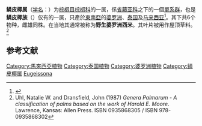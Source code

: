 {{Automatic taxobox
|image = COLLECTIE TROPENMUSEUM Nangkapalmen (Eugeissona spec) langs de rivier Telèn bij de Long Meloe in Midden-Oost-Borneo TMnr 10011253.jpg
|image_caption = 鳞皮椰属植物
|display parents=2
|parent authority=[[W.J.Baker|W.J.Baker]] & [[J.Dransf.|J.Dransf.]], 2000
|taxon=Eugeissona
|authority = [[Griff.|Griff.]], 1844<ref name=Griffin>Griffth, Calcutta Journal of Natural History 5:101. 1844 Type:''E. tristis''</ref>
|subdivision_ranks = Species
|subdivision = *''Eugeissona ambigua''
*''Eugeissona brachystachys''
*''Eugeissona insignis''
*''Eugeissona minor''
*''Eugeissona tristis''
*''Eugeissona utilis''
|}}
'''鳞皮椰属'''（[[学名|学名]]：''{{lang|la|Eugeissona}}''）为[[棕榈目|棕榈目]][[棕榈科|棕榈科]]的一属，係[[省藤亚科|省藤亚科]]之下的一個[[單系群|單系群]]，也是'''鳞皮椰族'''（{{lang|la|Eugeissoneae}}）仅有的一属，只產於[[東南亞|東南亞]]的[[婆罗洲|婆罗洲]]、[[泰国|泰国]]及[[马来西亚|马来西亚]]<ref name=wilson_and_morrison>{{cite book|url=http://books.google.com/books?id=YzQBUQqLS0YC&pg=PT1261&lpg=PT1261&dq=Calamoideae&source=bl&ots=XUGwJge_IE&sig=QatULReyZi6wulxlCpxtJE-3DJU&sa=X&ei=1k-RT4ySK4ufiAfP_NiHBA&ved=0CFAQ6AEwBTgK#v=onepage&q=Calamoideae |title=Monocots: Systematics and Evolution|first1=Karen |last1=Wilson |first2=David |last2=Morrison |year=2000 |accessdate=2012-04-20}}</ref>。其下共6个物种，雌雄同株。在当地其通常被称为'''野生婆罗洲西米'''。其叶片被用作屋顶草料。<ref name=uhl>Uhl, Natalie W. and Dransfield, John (1987) ''Genera Palmarum - A classification of palms based on the work of Harold E. Moore''. Lawrence, Kansas: Allen Press. ISBN 0935868305 / ISBN 978-0935868302</ref>

== 参考文献 ==
{{reflist}}

{{taxonbar}}

[[Category:馬來西亞植物|Category:馬來西亞植物]]
[[Category:泰国植物|Category:泰国植物]]
[[Category:婆罗洲植物|Category:婆罗洲植物]]
[[Category:鳞皮椰属|Category:鳞皮椰属]]
[[Category:鳞皮椰族|Eugeissona]]